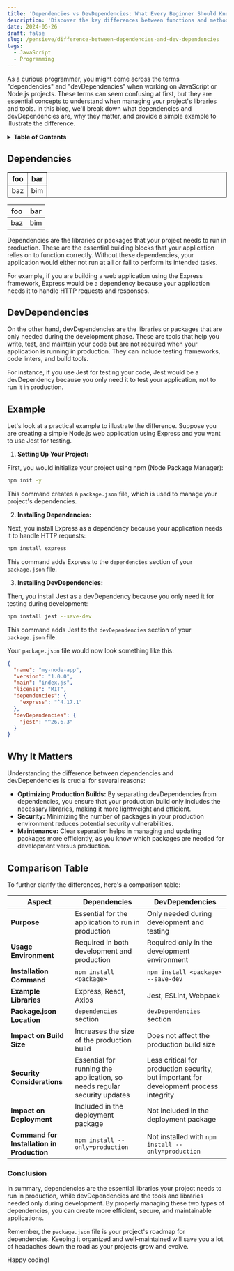 ```yaml
---
title: 'Dependencies vs DevDependencies: What Every Beginner Should Know'
description: 'Discover the key differences between functions and methods in JavaScript'
date: 2024-05-26
draft: false
slug: /pensieve/difference-between-dependencies-and-dev-dependencies
tags:
  - JavaScript
  - Programming
---
```


As a curious programmer, you might come across the terms "dependencies" and "devDependencies" when working on JavaScript or Node.js projects. These terms can seem confusing at first, but they are essential concepts to understand when managing your project's libraries and tools. In this blog, we'll break down what dependencies and devDependencies are, why they matter, and provide a simple example to illustrate the difference.

<details>
  <summary><b>Table of Contents</b></summary>

- [Dependencies](#dependencies)
- [DevDependencies](#devdependencies)
- [Example](#example)
- [Why It Matters](#why-it-matters)
- [Comparison Table](#comparison-table)
- [Conclusion](#conclusion)

</details>

## Dependencies <a id='dependencies'></a>

<table border="1">
  <thead>
    <tr>
      <th>foo</th>
      <th>bar</th>
    </tr>
  </thead>
  <tbody>
    <tr>
      <td>baz</td>
      <td>bim</td>
    </tr>
  </tbody>
</table>

| foo | bar |
| --- | --- |
| baz | bim |

Dependencies are the libraries or packages that your project needs to run in production. These are the essential building blocks that your application relies on to function correctly. Without these dependencies, your application would either not run at all or fail to perform its intended tasks.

For example, if you are building a web application using the Express framework, Express would be a dependency because your application needs it to handle HTTP requests and responses.

## DevDependencies <a id='devdependencies'></a>

On the other hand, devDependencies are the libraries or packages that are only needed during the development phase. These are tools that help you write, test, and maintain your code but are not required when your application is running in production. They can include testing frameworks, code linters, and build tools.

For instance, if you use Jest for testing your code, Jest would be a devDependency because you only need it to test your application, not to run it in production.

## Example <a id='example'></a>

Let's look at a practical example to illustrate the difference. Suppose you are creating a simple Node.js web application using Express and you want to use Jest for testing.

1. **Setting Up Your Project:**

First, you would initialize your project using npm (Node Package Manager):

```bash
npm init -y
```

This command creates a `package.json` file, which is used to manage your project's dependencies.

2. **Installing Dependencies:**

Next, you install Express as a dependency because your application needs it to handle HTTP requests:

```bash
npm install express
```

This command adds Express to the `dependencies` section of your `package.json` file.

3. **Installing DevDependencies:**

Then, you install Jest as a devDependency because you only need it for testing during development:

```bash
npm install jest --save-dev
```

This command adds Jest to the `devDependencies` section of your `package.json` file.

Your `package.json` file would now look something like this:

```json
{
  "name": "my-node-app",
  "version": "1.0.0",
  "main": "index.js",
  "license": "MIT",
  "dependencies": {
    "express": "^4.17.1"
  },
  "devDependencies": {
    "jest": "^26.6.3"
  }
}
```

## Why It Matters <a id='why-it-matters'></a>

Understanding the difference between dependencies and devDependencies is crucial for several reasons:

- **Optimizing Production Builds:** By separating devDependencies from dependencies, you ensure that your production build only includes the necessary libraries, making it more lightweight and efficient.
- **Security:** Minimizing the number of packages in your production environment reduces potential security vulnerabilities.
- **Maintenance:** Clear separation helps in managing and updating packages more efficiently, as you know which packages are needed for development versus production.

## Comparison Table <a id='comparison-table'></a>

To further clarify the differences, here's a comparison table:

| Aspect                                     | Dependencies                                                             | DevDependencies                                                                        |
| ------------------------------------------ | ------------------------------------------------------------------------ | -------------------------------------------------------------------------------------- |
| **Purpose**                                | Essential for the application to run in production                       | Only needed during development and testing                                             |
| **Usage Environment**                      | Required in both development and production                              | Required only in the development environment                                           |
| **Installation Command**                   | `npm install <package>`                                                  | `npm install <package> --save-dev`                                                     |
| **Example Libraries**                      | Express, React, Axios                                                    | Jest, ESLint, Webpack                                                                  |
| **Package.json Location**                  | `dependencies` section                                                   | `devDependencies` section                                                              |
| **Impact on Build Size**                   | Increases the size of the production build                               | Does not affect the production build size                                              |
| **Security Considerations**                | Essential for running the application, so needs regular security updates | Less critical for production security, but important for development process integrity |
| **Impact on Deployment**                   | Included in the deployment package                                       | Not included in the deployment package                                                 |
| **Command for Installation in Production** | `npm install --only=production`                                          | Not installed with `npm install --only=production`                                     |

### Conclusion <a id='conclusion'></a>

In summary, dependencies are the essential libraries your project needs to run in production, while devDependencies are the tools and libraries needed only during development. By properly managing these two types of dependencies, you can create more efficient, secure, and maintainable applications.

Remember, the `package.json` file is your project's roadmap for dependencies. Keeping it organized and well-maintained will save you a lot of headaches down the road as your projects grow and evolve.

Happy coding!
